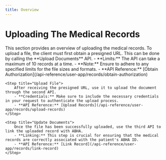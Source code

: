 ```yaml
---
title: Overview
---
```


# Uploading The Medical Records

<Note>
    This section provides an overview of uploading the medical records.
</Note>

<Steps>
    <Step title="Request Presigned URL">
        To upload a file, the client must first obtain a presigned URL. This can be done by calling the **Upload Documents** API.
        - **Limits:** The API can take a maximum of 10 records at a time.
        - **Note:** Ensure to adhere to any specified limits for the file sizes and formats.
        - **API Reference:** [Obtain Authorization](/api-reference/user-app/records/obtain-authorization)
    </Step>

    <Step title="Upload File">
        After receiving the presigned URL, use it to upload the document through the second API.
        - **Credentials:** Make sure to include the necessary credentials in your request to authenticate the upload process.
        - **API Reference:** [Upload Records](/api-reference/user-app/records/upload-records)
    </Step>

    <Step title="Update Documents">
        Once the file has been successfully uploaded, use the third API to link the uploaded record with ABHA.
        - **Linking:** This step is crucial for ensuring that the medical records are correctly associated with the patient's ABHA ID.
        - **API Reference:** [Link Record](/api-reference/user-app/records/link-record)
    </Step>
</Steps>

